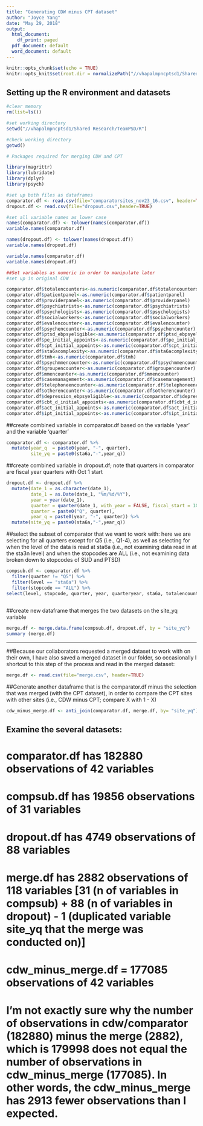 ---
title: "Generating CDW minus CPT dataset"
author: "Joyce Yang"
date: "May 29, 2018"
output:
  html_document:
    df_print: paged
  pdf_document: default
  word_document: default
---

```{r setup, include=FALSE}
knitr::opts_chunk$set(echo = TRUE)
knitr::opts_knit$set(root.dir = normalizePath("//vhapalmpncptsd1/Shared Research/TeamPSD/R"))
```



## Setting up the R environment and datasets
```{r}
#clear memory 
rm(list=ls()) 

#set working directory
setwd("//vhapalmpncptsd1/Shared Research/TeamPSD/R")

#check working directory
getwd()

# Packages required for merging CDW and CPT

library(magrittr)
library(lubridate)
library(dplyr)
library(psych)
```


```{r}
#set up both files as dataframes
comparator.df <- read.csv(file="comparatorsites_nov23_16.csv", header=TRUE) 
dropout.df <- read.csv(file="dropout.csv",header=TRUE) 

#set all variable names as lower case
names(comparator.df) <- tolower(names(comparator.df))
variable.names(comparator.df)

names(dropout.df) <- tolower(names(dropout.df))
variable.names(dropout.df)

variable.names(comparator.df)
variable.names(dropout.df)

```

```{r}
##Set variables as numeric in order to manipulate later
#set up in original CDW 

comparator.df$totalencounters<-as.numeric(comparator.df$totalencounters)
comparator.df$patientpanel<-as.numeric(comparator.df$patientpanel)
comparator.df$providerpanel<-as.numeric(comparator.df$providerpanel)
comparator.df$psychiatrists<-as.numeric(comparator.df$psychiatrists)
comparator.df$psychologists<-as.numeric(comparator.df$psychologists)
comparator.df$socialworkers<-as.numeric(comparator.df$socialworkers)
comparator.df$evalencounter<-as.numeric(comparator.df$evalencounter)
comparator.df$psychencounter<-as.numeric(comparator.df$psychencounter)
comparator.df$ptsd_ebpsyeligible<-as.numeric(comparator.df$ptsd_ebpsyeligible)
comparator.df$pe_initial_appoints<-as.numeric(comparator.df$pe_initial_appoints)
comparator.df$cpt_initial_appoints<-as.numeric(comparator.df$cpt_initial_appoints)
comparator.df$sta6acomplexity<-as.numeric(comparator.df$sta6acomplexity)
comparator.df$tmh<-as.numeric(comparator.df$tmh)
comparator.df$psychmmencounter<-as.numeric(comparator.df$psychmmencounter)
comparator.df$groupencounter<-as.numeric(comparator.df$groupencounter)
comparator.df$mmencounter<-as.numeric(comparator.df$mmencounter)
comparator.df$casemanagement<-as.numeric(comparator.df$casemanagement)
comparator.df$telephoneencounter<-as.numeric(comparator.df$telephoneencounter)
comparator.df$otherencounter<-as.numeric(comparator.df$otherencounter)
comparator.df$depression_ebpsyeligible<-as.numeric(comparator.df$depression_ebpsyeligible)
comparator.df$cbt_d_initial_appoints<-as.numeric(comparator.df$cbt_d_initial_appoints)
comparator.df$act_initial_appoints<-as.numeric(comparator.df$act_initial_appoints)
comparator.df$ipt_initial_appoints<-as.numeric(comparator.df$ipt_initial_appoints)
```


##create combined variable in comparator.df based on the variable 'year' and the variable 'quarter'
```{r}
comparator.df <- comparator.df %>% 
  mutate(year_q  = paste0(year, "-", quarter), 
         site_yq = paste0(sta6a,"-",year_q))
```

##create combined variable in dropout.df; note that quarters in comparator are fiscal year quarters with Oct 1 start

```{r}
dropout.df <- dropout.df %>% 
  mutate(date_1 = as.character(date_1),
         date_1 = as.Date(date_1, "%m/%d/%Y"),
         year = year(date_1), 
         quarter = quarter(date_1, with_year = FALSE, fiscal_start = 10),
         quarter = paste0("Q", quarter),
         year_q = paste0(year, "-", quarter)) %>% 
  mutate(site_yq = paste0(sta6a,"-",year_q)) 
```



##select the subset of comparator that we want to work with: here we are selecting for all quarters except for Q5 (i.e., Q1-4), as well as selecting for when the level of the data is read at sta6a (i.e., not examining data read in at the sta3n level) and when the stopcodes are ALL (i.e., not examining data broken down to stopcodes of SUD and PTSD)
```{r}

compsub.df <- comparator.df %>%
  filter(quarter != "Q5") %>%
  filter(level == "sta6a") %>%
  filter(stopcode == "ALL") %>% 
select(level, stopcode, quarter, year, quarteryear, sta6a, totalencounters, patientpanel, providerpanel, psychiatrists, psychologists, socialworkers, nursepractitioners, evalencounter, psychencounter, ptsd_ebpsyeligible, pe_initial_appoints, cpt_initial_appoints, site_yq, sta6acomplexity, tmh, psychmmencounter, groupencounter, mmencounter, casemanagement, telephoneencounter, otherencounter, depression_ebpsyeligible, cbt_d_initial_appoints, act_initial_appoints, ipt_initial_appoints)
  
```



##create new dataframe that merges the two datasets on the site_yq variable
```{r}
merge.df <- merge.data.frame(compsub.df, dropout.df, by = "site_yq")
summary (merge.df)
```

-------------------------------------------------------------------

##Because our collaborators requested a merged dataset to work with on their own, I have also saved a merged dataset in our folder, so occasionally I shortcut to this step of the process and read in the merged dataset:
```{r}
merge.df <- read.csv(file="merge.csv", header=TRUE)
```


##Generate another dataframe that is the comparator.df minus the selection that was merged (with the CPT dataset), in order to compare the CPT sites with other sites (i.e., CDW minus CPT; compare X with 1 - X)

```{r}
cdw_minus_merge.df <- anti_join(comparator.df, merge.df, by= "site_yq")
```

## Examine the several datasets:
# comparator.df has 182880 observations of 42 variables
# compsub.df has 19856 observations of 31 variables
# dropout.df has 4749 observations of 88 variables
# merge.df has 2882 observations of 118 variables [31 (n of variables in compsub) + 88 (n of variables in dropout) - 1 (duplicated variable site_yq that the merge was conducted on)]
# cdw_minus_merge.df = 177085 observations of 42 variables
# I'm not exactly sure why the number of observations in cdw/comparator (182880) minus the merge (2882), which is 179998 does not equal the number of observations in cdw_minus_merge (177085).  In other words, the cdw_minus_merge has 2913 fewer observations than I expected.



